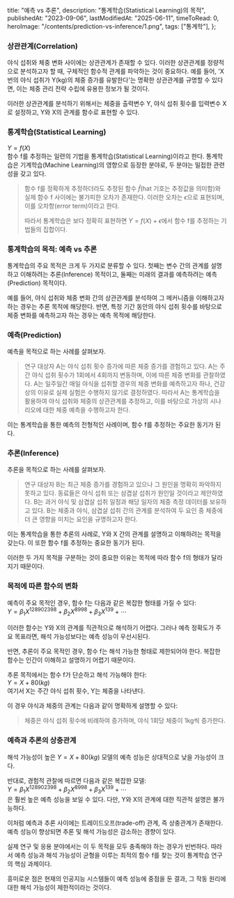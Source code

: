   title: "예측 vs 추론",
  description: "통계학습(Statistical Learning)의 목적",
  publishedAt: "2023-09-06",
  lastModifiedAt: "2025-06-11",
  timeToRead: 0,
  heroImage: "/contents/prediction-vs-inference/1.png",
  tags: ["통계학"],
};

### **상관관계(Correlation)**

야식 섭취와 체중 변화 사이에는 상관관계가 존재할 수 있다. 이러한 상관관계를 정량적으로 분석하고자 할 때, 구체적인 함수적 관계를 파악하는 것이 중요하다. 예를 들어, 'X번의 야식 섭취가 Y(kg)의 체중 증가를 유발한다'는 명확한 상관관계를 규명할 수 있다면, 이는 체중 관리 전략 수립에 유용한 정보가 될 것이다.

이러한 상관관계를 분석하기 위해서는 체중을 출력변수 Y, 야식 섭취 횟수를 입력변수 X로 설정하고, Y와 X의 관계를 함수로 표현할 수 있다.

### **통계학습(Statistical Learning)**

$Y = f(X)$  
함수 f를 추정하는 일련의 기법을 통계학습(Statistical Learning)이라고 한다. 통계학습은 기계학습(Machine Learning)의 영향으로 등장한 분야로, 두 분야는 밀접한 관련성을 갖고 있다.

> 함수 f를 정확하게 추정하더라도 추정된 함수 $\hat{f}$(hat 기호는 추정값을 의미함)와 실제 함수 f 사이에는 불가피한 오차가 존재한다. 이러한 오차는 $\epsilon$으로 표현되며, 이를 오차항(error term)이라고 한다.
>
> 따라서 통계학습은 보다 정확히 표현하면 $Y = f(X) + \epsilon$에서 함수 f를 추정하는 기법들의 집합이다.

### **통계학습의 목적: 예측 vs 추론**

통계학습의 주요 목적은 크게 두 가지로 분류할 수 있다. 첫째는 변수 간의 관계를 설명하고 이해하려는 추론(Inference) 목적이고, 둘째는 미래의 결과를 예측하려는 예측(Prediction) 목적이다.

예를 들어, 야식 섭취와 체중 변화 간의 상관관계를 분석하여 그 메커니즘을 이해하고자 하는 경우는 추론 목적에 해당한다. 반면, 특정 기간 동안의 야식 섭취 횟수를 바탕으로 체중 변화를 예측하고자 하는 경우는 예측 목적에 해당한다.

### **예측(Prediction)**

예측을 목적으로 하는 사례를 살펴보자.

> 연구 대상자 A는 야식 섭취 횟수 증가에 따른 체중 증가를 경험하고 있다. A는 주간 야식 섭취 횟수가 1회에서 4회까지 변동하며, 이에 따른 체중 변화를 관찰하였다. A는 일주일간 매일 야식을 섭취할 경우의 체중 변화를 예측하고자 하나, 건강상의 이유로 실제 실험은 수행하지 않기로 결정하였다. 따라서 A는 통계학습을 활용하여 야식 섭취와 체중의 상관관계를 추정하고, 이를 바탕으로 가상의 시나리오에 대한 체중 예측을 수행하고자 한다.

이는 통계학습을 통한 예측의 전형적인 사례이며, 함수 f를 추정하는 주요한 동기가 된다.

### **추론(Inference)**

추론을 목적으로 하는 사례를 살펴보자.

> 연구 대상자 B는 최근 체중 증가를 경험하고 있으나 그 원인을 명확히 파악하지 못하고 있다. 동료들은 야식 섭취 또는 삼겹살 섭취가 원인일 것이라고 제안하였다. B는 과거 야식 및 삼겹살 섭취 일정과 해당 일자의 체중 측정 데이터를 보유하고 있다. B는 체중과 야식, 삼겹살 섭취 간의 관계를 분석하여 두 요인 중 체중에 더 큰 영향을 미치는 요인을 규명하고자 한다.

이는 통계학습을 통한 추론의 사례로, Y와 X 간의 관계를 설명하고 이해하려는 목적을 갖는다. 이 또한 함수 f를 추정하는 중요한 동기가 된다.

이러한 두 가지 목적을 구분하는 것이 중요한 이유는 목적에 따라 함수 f의 형태가 달라지기 때문이다.

### **목적에 따른 함수의 변화**

예측이 주요 목적인 경우, 함수 f는 다음과 같은 복잡한 형태를 가질 수 있다:  
$Y=\beta_{1}X^{128902398}+\beta_{2}X^{8998}+\beta_{3}X^{139}+\cdots$

이러한 함수는 Y와 X의 관계를 직관적으로 해석하기 어렵다. 그러나 예측 정확도가 주요 목표라면, 해석 가능성보다는 예측 성능이 우선시된다.

반면, 추론이 주요 목적인 경우, 함수 f는 해석 가능한 형태로 제한되어야 한다. 복잡한 함수는 인간이 이해하고 설명하기 어렵기 때문이다.

추론 목적에서는 함수 f가 단순하고 해석 가능해야 한다:  
$Y = X + 80(kg)$  
여기서 X는 주간 야식 섭취 횟수, Y는 체중을 나타낸다.

이 경우 야식과 체중의 관계는 다음과 같이 명확하게 설명할 수 있다:

> 체중은 야식 섭취 횟수에 비례하여 증가하며, 야식 1회당 체중이 1kg씩 증가한다.

### **예측과 추론의 상충관계**

해석 가능성이 높은 $Y = X + 80(kg)$ 모델의 예측 성능은 상대적으로 낮을 가능성이 크다.

반대로, 경험적 관찰에 따르면 다음과 같은 복잡한 모델:  
$Y=\beta_{1}X^{128902398}+\beta_{2}X^{8998}+\beta_{3}X^{139}+\cdots$  
은 훨씬 높은 예측 성능을 보일 수 있다. 다만, Y와 X의 관계에 대한 직관적 설명은 불가능하다.

이처럼 예측과 추론 사이에는 트레이드오프(trade-off) 관계, 즉 상충관계가 존재한다. 예측 성능이 향상되면 추론 및 해석 가능성은 감소하는 경향이 있다.

실제 연구 및 응용 분야에서는 이 두 목적을 모두 충족해야 하는 경우가 빈번하다. 따라서 예측 성능과 해석 가능성이 균형을 이루는 최적의 함수 f를 찾는 것이 통계학습 연구의 핵심 과제이다.

흥미로운 점은 현재의 인공지능 시스템들이 예측 성능에 중점을 둔 결과, 그 작동 원리에 대한 해석 가능성이 제한적이라는 것이다.
